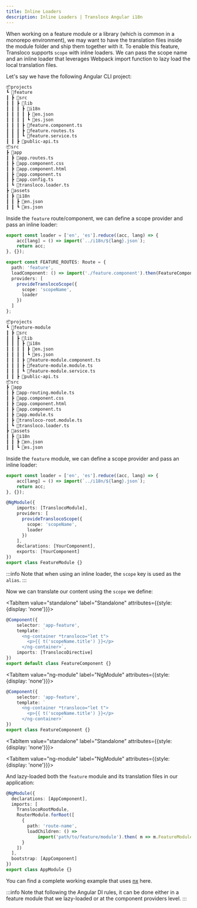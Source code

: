 ```yaml
---
title: Inline Loaders
description: Inline Loaders | Transloco Angular i18n
---
```


When working on a feature module or a library (which is common in a monorepo environment), we may want to have the translation files inside the module folder and ship them together with it.
To enable this feature, Transloco supports `scope` with inline loaders. We can pass the scope name and an inline loader that leverages Webpack import function to lazy load the local translation files.

Let's say we have the following Angular CLI project:

<Tabs groupId="app-type" queryString>

<TabItem value="standalone" label="Standalone">

```bash
📦projects
┗ 📂feature
┃ ┣ 📂src
┃ ┃ ┣ 📂lib
┃ ┃ ┃ ┣ 📂i18n
┃ ┃ ┃ ┃ ┣ 📜en.json
┃ ┃ ┃ ┃ ┗ 📜es.json
┃ ┃ ┃ ┣ 📜feature.component.ts
┃ ┃ ┃ ┣ 📜feature.routes.ts
┃ ┃ ┃ ┗ 📜feature.service.ts
┃ ┃ ┣ 📜public-api.ts
📦src
┣ 📂app
┃ ┣ 📜app.routes.ts
┃ ┣ 📜app.component.css
┃ ┣ 📜app.component.html
┃ ┣ 📜app.component.ts
┃ ┣ 📜app.config.ts
┃ ┗ 📜transloco.loader.ts
┣ 📂assets
┃ ┣ 📂i18n
┃ ┃ ┣ 📜en.json
┃ ┃ ┗ 📜es.json
```

Inside the `feature` route/component, we can define a scope provider and pass an inline loader:

```ts {12} title="feature.routes.ts"
export const loader = ['en', 'es'].reduce((acc, lang) => {
    acc[lang] = () => import(`../i18n/${lang}.json`);
    return acc;
}, {});

export const FEATURE_ROUTES: Route = {
  path: 'feature',
  loadComponent: () => import('./feature.component').then(FeatureComponent => FeatureComponent),
  providers: [
    provideTranslocoScope({
      scope: 'scopeName',
      loader
    })
  ]
};
```
</TabItem>

<TabItem value="ng-module" label="NgModule">

```bash
📦projects
┗ 📂feature-module
┃ ┣ 📂src
┃ ┃ ┣ 📂lib
┃ ┃ ┃ ┣ 📂i18n
┃ ┃ ┃ ┃ ┣ 📜en.json
┃ ┃ ┃ ┃ ┗ 📜es.json
┃ ┃ ┃ ┣ 📜feature-module.component.ts
┃ ┃ ┃ ┣ 📜feature-module.module.ts
┃ ┃ ┃ ┗ 📜feature-module.service.ts
┃ ┃ ┣ 📜public-api.ts
📦src
┣ 📂app
┃ ┣ 📜app-routing.module.ts
┃ ┣ 📜app.component.css
┃ ┣ 📜app.component.html
┃ ┣ 📜app.component.ts
┃ ┣ 📜app.module.ts
┃ ┣ 📜transloco-root.module.ts
┃ ┗ 📜transloco.loader.ts
┣ 📂assets
┃ ┣ 📂i18n
┃ ┃ ┣ 📜en.json
┃ ┃ ┗ 📜es.json
```

Inside the `feature` module, we can define a scope provider and pass an inline loader:

```ts {11} title="feature.module.ts"
export const loader = ['en', 'es'].reduce((acc, lang) => {
    acc[lang] = () => import(`../i18n/${lang}.json`);
    return acc;
}, {});

@NgModule({
    imports: [TranslocoModule],
    providers: [
      provideTranslocoScope({
        scope: 'scopeName',
        loader
      })
    ],
    declarations: [YourComponent],
    exports: [YourComponent]
})
export class FeatureModule {}
```
</TabItem>

</Tabs>

:::info
Note that when using an inline loader, the `scope` key is used as the `alias`.
:::

Now we can translate our content using the `scope` we define:

<Tabs groupId="app-type" queryString>

<TabItem value="standalone" label="Standalone" attributes={{style: {display: 'none'}}}>

```ts {5} title="feature.component.ts"
@Component({
    selector: 'app-feature',
    template: `
      <ng-container *transloco="let t">
        <p>{{ t('scopeName.title') }}</p>
      </ng-container>`,
    imports: [TranslocoDirective]
})
export default class FeatureComponent {}
```

</TabItem>

<TabItem value="ng-module" label="NgModule" attributes={{style: {display: 'none'}}}>

```ts {5} title="feature.component.ts"
@Component({
    selector: 'app-feature',
    template: `
      <ng-container *transloco="let t">
        <p>{{ t('scopeName.title') }}</p>
      </ng-container>`
})
export class FeatureComponent {}
```

</TabItem>

</Tabs>

<Tabs groupId="app-type" queryString>

<TabItem value="standalone" label="Standalone" attributes={{style: {display: 'none'}}}></TabItem>

<TabItem value="ng-module" label="NgModule" attributes={{style: {display: 'none'}}}>

And lazy-loaded both the `feature` module and its translation files in our application:

```ts title="app.module.ts"
@NgModule({
  declarations: [AppComponent],
  imports: [
    TranslocoRootModule,
    RouterModule.forRoot([
      {
        path: 'route-name',
        loadChildren: () =>
            import('path/to/feature/module').then( m => m.FeatureModule)
      }
    ])
  ],
  bootstrap: [AppComponent]
})
export class AppModule {}
```

You can find a complete working example that uses [nx](https://github.com/NetanelBasal/transloco-with-nx-libs) here.

</TabItem>

</Tabs>

:::info
Note that following the Angular DI rules, it can be done either in a feature module that we lazy-loaded or at the component providers level.
:::
